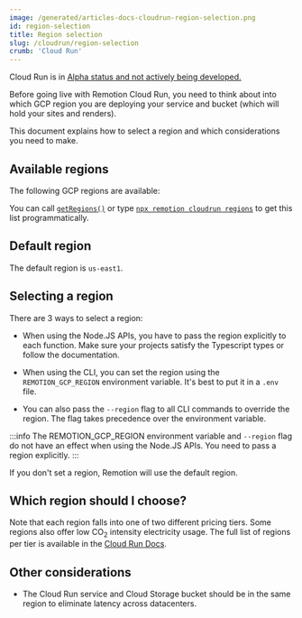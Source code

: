 ```yaml
---
image: /generated/articles-docs-cloudrun-region-selection.png
id: region-selection
title: Region selection
slug: /cloudrun/region-selection
crumb: 'Cloud Run'
---
```


<ExperimentalBadge>
  <p>
    Cloud Run is in <a href="/docs/cloudrun/status">Alpha status and not actively being developed.</a>
  </p>
</ExperimentalBadge>


Before going live with Remotion Cloud Run, you need to think about into which GCP region you are deploying your service and bucket (which will hold your sites and renders).

This document explains how to select a region and which considerations you need to make.

## Available regions

The following GCP regions are available:

<GcpRegionList />

You can call [`getRegions()`](/docs/cloudrun/getregions) or type [`npx remotion cloudrun regions`](/docs/cloudrun/cli/regions) to get this list programmatically.

## Default region

The default region is `us-east1`.

## Selecting a region

There are 3 ways to select a region:

- When using the Node.JS APIs, you have to pass the region explicitly to each function. Make sure your projects satisfy the Typescript types or follow the documentation.

- When using the CLI, you can set the region using the `REMOTION_GCP_REGION` environment variable. It's best to put it in a `.env` file.

- You can also pass the `--region` flag to all CLI commands to override the region. The flag takes precedence over the environment variable.

:::info
The REMOTION_GCP_REGION environment variable and `--region` flag do not have an effect when using the Node.JS APIs. You need to pass a region explicitly.
:::

If you don't set a region, Remotion will use the default region.

## Which region should I choose?

Note that each region falls into one of two different pricing tiers. Some regions also offer low CO<sub>2</sub> intensity electricity usage. The full list of regions per tier is available in the [Cloud Run Docs](https://cloud.google.com/run/docs/locations).

## Other considerations

- The Cloud Run service and Cloud Storage bucket should be in the same region to eliminate latency across datacenters.
